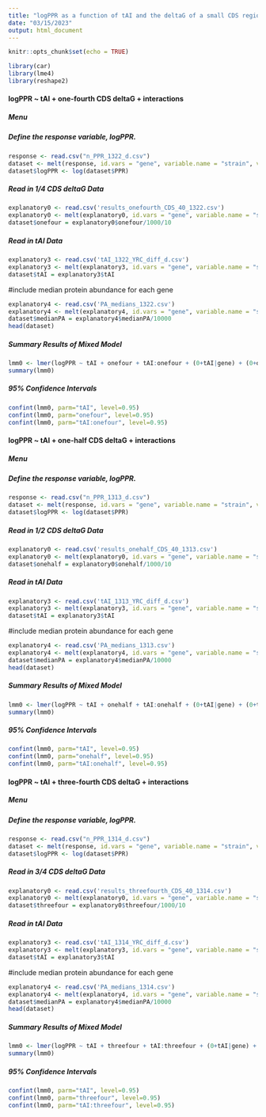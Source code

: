 ---
title: "logPPR as a function of tAI and the deltaG of a small CDS region"
date: "03/15/2023"
output: html_document
---

```{r setup, include=FALSE}
knitr::opts_chunk$set(echo = TRUE)
```

```{r libraries, message=FALSE, warning=FALSE}
library(car)
library(lme4)
library(reshape2)
```


#### logPPR ~ tAI + one-fourth CDS deltaG + interactions {.tabset .tabset-dropdown}
##### Menu
##### Define the response variable, logPPR.
```{r response_variable}
response <- read.csv("n_PPR_1322_d.csv")
dataset <- melt(response, id.vars = "gene", variable.name = "strain", value.name = "PPR")
dataset$logPPR <- log(dataset$PPR)
```

##### Read in 1/4 CDS deltaG Data
```{r a}
explanatory0 <- read.csv('results_onefourth_CDS_40_1322.csv')
explanatory0 <- melt(explanatory0, id.vars = "gene", variable.name = "strain", value.name = "onefour")
dataset$onefour = explanatory0$onefour/1000/10
```

##### Read in tAI Data
```{r d}
explanatory3 <- read.csv('tAI_1322_YRC_diff_d.csv')
explanatory3 <- melt(explanatory3, id.vars = "gene", variable.name = "strain", value.name = "tAI")
dataset$tAI = explanatory3$tAI
```

#include median protein abundance for each gene
```{r pa}
explanatory4 <- read.csv('PA_medians_1322.csv')
explanatory4 <- melt(explanatory4, id.vars = "gene", variable.name = "strain", value.name = "medianPA")
dataset$medianPA = explanatory4$medianPA/10000
head(dataset)
```

##### Summary Results of Mixed Model
``` {r F1}
lmm0 <- lmer(logPPR ~ tAI + onefour + tAI:onefour + (0+tAI|gene) + (0+onefour|gene) + (0+tAI|medianPA) + (0+onefour|medianPA) + (1|medianPA), data=dataset, REML = FALSE, control = lmerControl(optimizer="bobyqa", optCtrl=list(maxfun=1e5)))
summary(lmm0)
```

##### 95% Confidence Intervals
``` {r F1confint}
confint(lmm0, parm="tAI", level=0.95)
confint(lmm0, parm="onefour", level=0.95)
confint(lmm0, parm="tAI:onefour", level=0.95)
```



#### logPPR ~ tAI + one-half CDS deltaG + interactions {.tabset .tabset-dropdown}
##### Menu
##### Define the response variable, logPPR.
```{r response_variable2}
response <- read.csv("n_PPR_1313_d.csv")
dataset <- melt(response, id.vars = "gene", variable.name = "strain", value.name = "PPR")
dataset$logPPR <- log(dataset$PPR)
```

##### Read in 1/2 CDS deltaG Data
```{r a2}
explanatory0 <- read.csv('results_onehalf_CDS_40_1313.csv')
explanatory0 <- melt(explanatory0, id.vars = "gene", variable.name = "strain", value.name = "onehalf")
dataset$onehalf = explanatory0$onehalf/1000/10
```


##### Read in tAI Data
```{r d2}
explanatory3 <- read.csv('tAI_1313_YRC_diff_d.csv')
explanatory3 <- melt(explanatory3, id.vars = "gene", variable.name = "strain", value.name = "tAI")
dataset$tAI = explanatory3$tAI
```

#include median protein abundance for each gene
```{r pa2}
explanatory4 <- read.csv('PA_medians_1313.csv')
explanatory4 <- melt(explanatory4, id.vars = "gene", variable.name = "strain", value.name = "medianPA")
dataset$medianPA = explanatory4$medianPA/10000
head(dataset)
```

##### Summary Results of Mixed Model
``` {r F12}
lmm0 <- lmer(logPPR ~ tAI + onehalf + tAI:onehalf + (0+tAI|gene) + (0+tAI|medianPA) + (0+onehalf|medianPA) + (1|medianPA), data=dataset, REML = FALSE, control = lmerControl(optimizer="Nelder_Mead", optCtrl=list(maxfun=1e5)))
summary(lmm0)
```
##### 95% Confidence Intervals
``` {r F1confint2}
confint(lmm0, parm="tAI", level=0.95)
confint(lmm0, parm="onehalf", level=0.95)
confint(lmm0, parm="tAI:onehalf", level=0.95)
```

#### logPPR ~ tAI + three-fourth CDS deltaG  + interactions {.tabset .tabset-dropdown}
##### Menu
##### Define the response variable, logPPR.
```{r response_variable3}
response <- read.csv("n_PPR_1314_d.csv")
dataset <- melt(response, id.vars = "gene", variable.name = "strain", value.name = "PPR")
dataset$logPPR <- log(dataset$PPR)
```

##### Read in 3/4 CDS deltaG Data
```{r a3}
explanatory0 <- read.csv('results_threefourth_CDS_40_1314.csv')
explanatory0 <- melt(explanatory0, id.vars = "gene", variable.name = "strain", value.name = "threefour")
dataset$threefour = explanatory0$threefour/1000/10
```


##### Read in tAI Data
```{r d3}
explanatory3 <- read.csv('tAI_1314_YRC_diff_d.csv')
explanatory3 <- melt(explanatory3, id.vars = "gene", variable.name = "strain", value.name = "tAI")
dataset$tAI = explanatory3$tAI
```

#include median protein abundance for each gene
```{r pa3}
explanatory4 <- read.csv('PA_medians_1314.csv')
explanatory4 <- melt(explanatory4, id.vars = "gene", variable.name = "strain", value.name = "medianPA")
dataset$medianPA = explanatory4$medianPA/10000
head(dataset)
```

##### Summary Results of Mixed Model
``` {r F13}
lmm0 <- lmer(logPPR ~ tAI + threefour + tAI:threefour + (0+tAI|gene) + (1|gene) + (0+tAI|medianPA) + (0+threefour|medianPA) + (1|medianPA), data=dataset, REML = FALSE, control = lmerControl(optimizer="bobyqa", optCtrl=list(maxfun=1e5)))
summary(lmm0)
```

##### 95% Confidence Intervals
``` {r F1confint3}
confint(lmm0, parm="tAI", level=0.95)
confint(lmm0, parm="threefour", level=0.95)
confint(lmm0, parm="tAI:threefour", level=0.95)
```